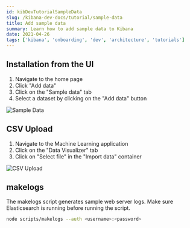 ```yaml
---
id: kibDevTutorialSampleData
slug: /kibana-dev-docs/tutorial/sample-data
title: Add sample data
summary: Learn how to add sample data to Kibana
date: 2021-04-26
tags: ['kibana', 'onboarding', 'dev', 'architecture', 'tutorials']
---
```


## Installation from the UI

1) Navigate to the home page
1) Click "Add data"
1) Click on the "Sample data" tab
1) Select a dataset by clicking on the "Add data" button

![Sample Data](../assets/sample_data.png)

## CSV Upload

1) Navigate to the Machine Learning application
1) Click on the "Data Visualizer" tab
1) Click on "Select file" in the "Import data" container

![CSV Upload](../assets/ml_csv_upload.png)

## makelogs

The makelogs script generates sample web server logs.  Make sure Elasticsearch is running before running the script.

```sh
node scripts/makelogs --auth <username>:<password>
```